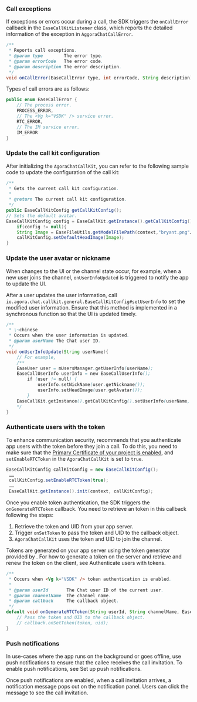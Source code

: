 <PlatformWrapper platform="android">

### Call exceptions

If exceptions or errors occur during a call, the SDK triggers the `onCallError` callback in the `EaseCallKitListener` class, which reports the detailed information of the exception in `AggoraChatCallError`. 

```java
/**
 * Reports call exceptions.
 * @param type        The error type.
 * @param errorCode   The error code.
 * @param description The error description.
 */
void onCallError(EaseCallError type, int errorCode, String description);
```

Types of call errors are as follows:

```java
public enum EaseCallError {
    // The process error.
    PROCESS_ERROR,
    // The <Vg k="VSDK" /> service error.
    RTC_ERROR,
    // The IM service error.
    IM_ERROR
}
```

### Update the call kit configuration

After initializing the `AgoraChatCallKit`, you can refer to the following sample code to update the configuration of the call kit:

```java
/**
 * Gets the current call kit configuration.
 *
 * @return The current call kit configuration.
 */
public EaseCallKitConfig getCallKitConfig();
// Sets the default avatar.
EaseCallKitConfig config = EaseCallKit.getInstance().getCallKitConfig();
	if(config != null){
    String Image = EaseFileUtils.getModelFilePath(context,"bryant.png"……);
    callKitConfig.setDefaultHeadImage(Image);
}
```

### Update the user avatar or nickname

When changes to the UI or the channel state occur, for example, when a new user joins the channel, `onUserInfoUpdated` is triggered to notify the app to update the UI.

After a user updates the user information, call `io.agora.chat.callkit.general.EaseCallKitConfig#setUserInfo` to set the modified user information. Ensure that this method is implemented in a synchronous function so that the UI is updated timely.

```java
/**
 * \~chinese
 * Occurs when the user information is updated.
 * @param userName The Chat user ID.
 */
void onUserInfoUpdate(String userName){
    // For example,
    /**
    EaseUser user = mUsersManager.getUserInfo(userName);
    EaseCallUserInfo userInfo = new EaseCallUserInfo();
        if (user != null) {
            userInfo.setNickName(user.getNickname());
            userInfo.setHeadImage(user.getAvatar());
        }
    EaseCallKit.getInstance().getCallKitConfig().setUserInfo(userName, userInfo);
    */
}
```

### Authenticate users with the <Vg k="VSDK" /> token

To enhance communication security, <Vg k="COMPANY"/> recommends that you authenticate app users with the <Vg k="VSDK" /> token before they join a call. To do this, you need to make sure that the [Primary Certificate of your project is enabled](../reference/manage-agora-account#enable-the-primary-certificate), and `setEnableRTCToken` in the `AgoraChatCallKit` is set to `true`.

```java
EaseCallKitConfig callKitConfig = new EaseCallKitConfig();
 ……
 callKitConfig.setEnableRTCToken(true);
 ……
 EaseCallKit.getInstance().init(context, callKitConfig);
```

Once you enable token authentication, the SDK triggers the `onGenerateRTCToken` callback. You need to retrieve an <Vg k="VSDK" /> token in this callback following the steps:

1. Retrieve the <Vg k="VSDK" /> token and <Vg k="COMPANY"/> UID from your app server.
2. Trigger `onSetToken` to pass the token and UID to the callback object.
3. `AgoraChatCallKit` uses the token and UID to join the channel.

Tokens are generated on your app server using the token generator provided by <Vg k="COMPANY"/>. For how to generate a token on the server and retrieve and renew the token on the client, see <Link to="/realtime-communication/token-authentication/authentication-workflow">Authenticate users with tokens</Link>.


```java
/**
 * Occurs when <Vg k="VSDK" /> token authentication is enabled.
 * 
 * @param userId       The Chat user ID of the current user.
 * @param channelName  The channel name.
 * @param callback     The callback object.
 */
default void onGenerateRTCToken(String userId, String channelName, EaseCallKitTokenCallback callback) {
    // Pass the token and UID to the callback object.
    // callback.onSetToken(token, uid);
}
```

### Push notifications

In use-cases where the app runs on the background or goes offline, use push notifications to ensure that the callee receives the call invitation. To enable push notifications, see <Link to="../develop/offline-push#set-up-push-notifications">Set up push notifications</Link>.

Once push notifications are enabled, when a call invitation arrives, a notification message pops out on the notification panel. Users can click the message to see the call invitation.

</PlatformWrapper>